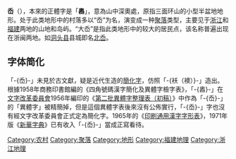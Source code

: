 {{unreferenced|time=2011-07-21T11:27:24+00:00}}
'''岙'''（{{標音|拼音=ào|注音=ㄠˋ|粤拼=ou<sup>3</sup>}}），本來的正體字是「'''嶴'''」，意為山中深奧處，原指三面环山的小型半盆地地形。处于此类地形中的村落多以“岙”为名，演变成一种[[聚落|聚落]]类型，主要见于[[浙江省|浙江]]和[[福建省|福建]]两地的山地和岛屿。“大岙”是指此类地形中的较大的居民点，该名称普遍出现在浙闽两地。如[[洞头区|洞头县]]县城即名[[北岙|北岙]]。

== 字体简化 ==
「-{岙}-」未見於古文獻，疑是近代生造的[[簡化字|簡化字]]，仿照「-{袄（襖）}-」造出。根據1958年商務印書館編的《四角號碼漢字簡化及異體字檢字表》，「-{嶴}-」在[[国家语言文字工作委员会|文字改革委員會]]1956年編印的《[[第一批異體字整理表#第二批異體字整理表|第二批異體字整理表（初稿）]]》中作為「-{岙}-」的「異體字」被精簡掉，但是這個異體字表後來沒有公佈實行，「-{岙}-」字也沒有經文字改革委員會正式定為簡化字。1965年的《[[印刷通用漢字字形表|印刷通用漢字字形表]]》，1971年版《[[新華字典|新華字典]]》已有收入「-{岙}-」當成正寫看待。

{{Geo-term-stub}}
{{聚落}}

[[Category:农村|Category:农村]]
[[Category:聚落|Category:聚落]]
[[Category:地形|Category:地形]]
[[Category:福建地理|Category:福建地理]]
[[Category:浙江地理|Category:浙江地理]]